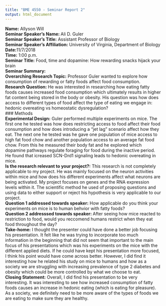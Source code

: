 ```yaml
---
title: "BME 4550 - Seminar Report 2"
output: html_document
---
```

**Name:** Allyson Will  
**Seminar Speaker's Name: **Ali D. Guler  
**Seminar Speaker's Title:** Assistant Professor of Biology  
**Seminar Speaker's Affiliation:** University of Virginia, Department of Biology  
**Date:**11/7/2018  
**Time:** 1:00 p.m.   
**Seminar Title:**  Food, time and dopamine: How rewarding snacks hijack your brain  
**Seminar Summary: **   
 **Overarching Research Topic:** Professor Guler wanted to explore how consumption of rewarding or fatty foods affect food consumption.   
  **Research Question:** He was interested in researching how eating fatty foods causes increased food consumption which ultimately results in higher fat content being stored in the body or obesity. His question was how does access to different types of food affect the type of eating we engage in: hedonic overeating vs homeostatic dysregulation?  
### Methods   
  **Experimental Design:**  Guler performed multiple experiments on mice. The first one he tested was how does restricting access to food affect their food consumption and how does introducing a "jet lag" scenario affect how they eat. The next one he tested was he gave one population of mice access to high fat food chow and another population access to an average fat food chow. From this he measured their body fat and he explored which dopamine  pathways regulate foraging for food during the inactive period. He found that icreased SCN-Drd1 signaling leads to hedonic overeating in mice.  
  **Is the research relevant to your project?:** This research is not completely applicable to my project. He was mainly focused on the neuron activities within mice and how does his different experiments affect what neurons are being activated. My project focuses on genes and the RNA expression levels within it. The scientific method he used of proposing questions and using data to either support or reject his hypothesis is very applicable to our project.    
  **Question 1 addressed towards speaker:**  How applicable do you think your experiments on mice is to human behvior with fatty foods?   
  **Question 2 addresssed towards speaker: **   After seeing how mice reacted to restriction to food, would you reccomend humans restrict when they eat food throughout the day?  
  **Take-home:** I thought the presenter could have done a better job focusing his presentation. It felt like he was trying to incorporate too much information in the beginning that did not seem that important to the main focus of his presentations which was his experiments on the mice with the different applied diets. If he could have kept his presentation more focused, I think his point would have come across better. However, I did find it interesting how he related his study on mice to humans and how as a society we are struggling with increasing prevalence of type 2 diabetes and obesity which could be more controlled by what we choose to eat.    
**Closing Statement:**  Overall, I did find his presentation to be very interesting. It was interesting to see how increased consumption of fatty foods causes an increase in hedonic eating (which is eating for pleasure). As a society, we definitely need to be more aware of the types of foods we are eating to make sure they are healthy.    